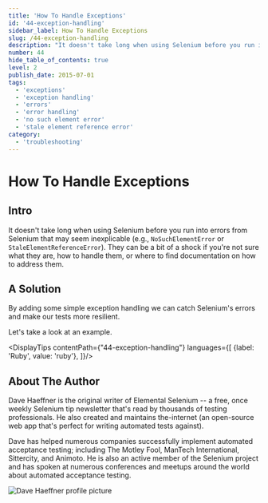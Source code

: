 ```yaml
---
title: 'How To Handle Exceptions'
id: '44-exception-handling'
sidebar_label: How To Handle Exceptions
slug: /44-exception-handling
description: "It doesn't take long when using Selenium before you run into errors from Selenium that may seem inexplicable . They can be a bit of a shock if you're not sure what they are, how to handle them, or where to find documentation on how to address them."
number: 44
hide_table_of_contents: true
level: 2
publish_date: 2015-07-01
tags:
  - 'exceptions'
  - 'exception handling'
  - 'errors'
  - 'error handling'
  - 'no such element error'
  - 'stale element reference error'
category:
  - 'troubleshooting'
---
```


# How To Handle Exceptions

## Intro

It doesn't take long when using Selenium before you run into errors from Selenium that may seem inexplicable
(e.g., `NoSuchElementError` or `StaleElementReferenceError`). They can be a bit of a shock if you're not sure
what they are, how to handle them, or where to find documentation on how to address them.

## A Solution

By adding some simple exception handling we can catch Selenium's errors and make our tests more resilient.

Let's take a look at an example.



<DisplayTips contentPath={"44-exception-handling"} languages={[
    {label: 'Ruby', value: 'ruby'},
]}/>


## About The Author

Dave Haeffner is the original writer of Elemental Selenium -- a free, once weekly Selenium tip newsletter that's read
by thousands of testing professionals. He also created and maintains the-internet (an open-source web app that's
perfect for writing automated tests against).

Dave has helped numerous companies successfully implement automated acceptance testing; including The Motley Fool,
ManTech International, Sittercity, and Animoto. He is also an active member of the Selenium project and has spoken
at numerous conferences and meetups around the world about automated acceptance testing.

![Dave Haeffner profile picture](/img/authors/dave-haeffner.jpeg#author-img 'a title')


